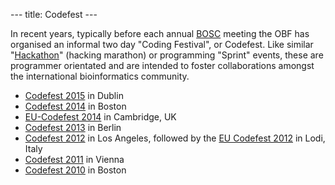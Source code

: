 ---
title: Codefest
---

In recent years, typically before each annual [[BOSC]] meeting the OBF has organised an informal two day "Coding Festival", or Codefest. Like similar "[[Hackathon]]" (hacking marathon) or programming "Sprint" events, these are programmer orientated and are intended to foster collaborations amongst the international bioinformatics community.

* [[Codefest 2015]] in Dublin
* [[Codefest 2014]] in Boston
* [[EU-Codefest 2014]] in Cambridge, UK
* [[Codefest 2013]] in Berlin
* [[Codefest 2012]] in Los Angeles, followed by the [[EU Codefest 2012]] in Lodi, Italy
* [[Codefest 2011]] in Vienna
* [[Codefest 2010]] in Boston